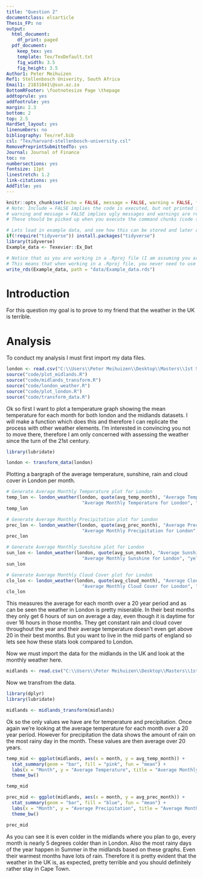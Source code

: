 ```yaml
---
title: "Question 2"
documentclass: elsarticle
Thesis_FP: no
output:
  html_document:
    df_print: paged
  pdf_document:
    keep_tex: yes
    template: Tex/TexDefault.txt
    fig_width: 3.5
    fig_height: 3.5
Author1: Peter Meihuizen
Ref1: Stellenbosch Univerity, South Africa
Email1: 21831041\@sun.az.za
BottomRFooter: \footnotesize Page \thepage
addtoprule: yes
addfootrule: yes
margin: 2.3
bottom: 2
top: 2.5
HardSet_layout: yes
linenumbers: no
bibliography: Tex/ref.bib
csl: "Tex/harvard-stellenbosch-university.csl"
RemovePreprintSubmittedTo: yes
Journal: Journal of Finance
toc: no
numbersections: yes
fontsize: 11pt
linestretch: 1.2
link-citations: yes
AddTitle: yes
---
```


<!-- First: Set your default preferences for chunk options: -->

<!-- If you want a chunk's code to be printed, set echo = TRUE. message = FALSE stops R printing ugly package loading details in your final paper too. I also suggest setting warning = FALSE and checking for warnings in R, else you might find ugly warnings in your paper. -->

```r
knitr::opts_chunk$set(echo = FALSE, message = FALSE, warning = FALSE, fig.width = 6, fig.height = 5, fig.pos="H", fig.pos = 'H')
# Note: Include = FALSE implies the code is executed, but not printed in your pdf.
# warning and message = FALSE implies ugly messages and warnings are removed from your pdf.
# These should be picked up when you execute the command chunks (code sections below) in your rmd, not printed in your paper!

# Lets load in example data, and see how this can be stored and later called from your 'data' folder.
if(!require("tidyverse")) install.packages("tidyverse")
library(tidyverse)
Example_data <- Texevier::Ex_Dat

# Notice that as you are working in a .Rproj file (I am assuming you are) - the relative paths of your directories start at your specified root.
# This means that when working in a .Rproj file, you never need to use getwd() - it is assumed as your base root automatically.
write_rds(Example_data, path = "data/Example_data.rds")

```


<!-- ############################## -->
<!-- # Start Writing here: -->
<!-- ############################## -->

# Introduction \label{Introduction}

For this question my goal is to prove to my friend that the weather in the UK is terrible.

# Analysis \label{Analysis}

To conduct my analysis I must first import my data files.

```r
london <- read.csv("C:\\Users\\Peter Meihuizen\\Desktop\\Masters\\1st Semester\\Data Science\\Take-home test\\Question_2\\data\\London\\london_weather.csv")
source("code/plot_midlands.R")
source("code/midlands_transform.R")
source("code/london_weather.R")
source("code/plot_london.R")
source("code/transform_data.R")
```

Ok so first I want to plot a temperature graph showing the mean temperature for each month for both london and the midlands datasets. I will make a function which does this and therefore I can replicate the process with other weather elements. I'm interested in convincing you not to move there, therefore I am only concerned with assessing the weather since the turn of the 21st century. 

```r
library(lubridate)

london <- transform_data(london)
```


Plotting a bargraph of the average temperature, sunshine, rain and cloud cover in London per month.


```r
# Generate Average Monthly Temperature plot for London
temp_lon <- london_weather(london, quote(avg_temp_month), "Average Temperature",
                            "Average Monthly Temperature for London", "pink")
temp_lon

# Generate Average Monthly Precipitation plot for London
prec_lon <- london_weather(london, quote(avg_prec_month), "Average Precipitation",
                            "Average Monthly Precipitation for London", "blue")
prec_lon

# Generate Average Monthly Sunshine plot for London
sun_lon <- london_weather(london, quote(avg_sun_month), "Average Sunshine",
                            "Average Monthly Sunshine for London", "yellow")
sun_lon

# Generate Average Monthly Cloud Cover plot for London
clo_lon <- london_weather(london, quote(avg_cloud_month), "Average Cloud Cover",
                            "Average Monthly Cloud Cover for London", "grey")
clo_lon
```

This measures the average for each month over a 20 year period and as can be seen the weather in London is pretty miserable. In their best months they only get 6 hours of sun on average a day, even though it is daytime for over 16 hours in those months. They get constant rain and cloud cover throughout the year and their average temperature doesn't even get above 20 in their best months. But you want to live in the mid parts of england so lets see how these stats look compared to London.

Now we must import the data for the midlands in the UK and look at the monthly weather here.

```r
midlands <- read.csv("C:\\Users\\Peter Meihuizen\\Desktop\\Masters\\1st Semester\\Data Science\\Take-home test\\Question_2\\data\\London\\UKMonthly_Detailed.csv")
```

Now we transfrom the data.

```r
library(dplyr)
library(lubridate)

midlands <- midlands_transform(midlands)
```

Ok so the only values we have are for temperature and precipitation. Once again we're looking at the average temperature for each month over a 20 year period. However for precipitation the data shows the amount of rain on the most rainy day in the month. These values are then average over 20 years.

```r
temp_mid <- ggplot(midlands, aes(x = month, y = avg_temp_month)) +
  stat_summary(geom = "bar", fill = "pink", fun = "mean") +
  labs(x = "Month", y = "Average Temperature", title = "Average Monthly Temperature for Midlands") +
  theme_bw()

temp_mid

prec_mid <- ggplot(midlands, aes(x = month, y = avg_prec_month)) +
  stat_summary(geom = "bar", fill = "blue", fun = "mean") +
  labs(x = "Month", y = "Average Precipitation", title = "Average Monthly Precipitation for Midlands") +
  theme_bw()

prec_mid
```

As you can see it is even colder in the midlands where you plan to go, every month is nearly 5 degrees colder than in London. Also the most rainy days of the year happen in Summer in the midlands based on these graphs. Even their warmest months have lots of rain. Therefore it is pretty evident that the weather in the UK is, as expected, pretty terrible and you should definitely rather stay in Cape Town.

